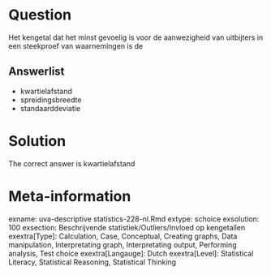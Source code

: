 Question
========

Het kengetal dat het minst gevoelig is voor de aanwezigheid van uitbijters in een steekproef van waarnemingen is de 

Answerlist
----------
* kwartielafstand
* spreidingsbreedte
* standaarddeviatie

Solution
========

The correct answer is  kwartielafstand 

Meta-information
================
exname: uva-descriptive statistics-228-nl.Rmd 
extype: schoice 
exsolution: 100 
exsection: Beschrijvende statistiek/Outliers/Invloed op kengetallen
exextra[Type]: Calculation, Case, Conceptual, Creating graphs, Data manipulation, Interpretating graph, Interpretating output, Performing analysis, Test choice 
exextra[Langauge]: Dutch 
exextra[Level]: Statistical Literacy, Statistical Reasoning, Statistical Thinking 
